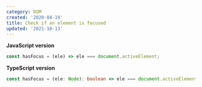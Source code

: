 ```yaml
---
category: DOM
created: '2020-04-19'
title: Check if an element is focused
updated: '2021-10-13'
---
```


**JavaScript version**

```js hasFocus.js
const hasFocus = (ele) => ele === document.activeElement;
```

**TypeScript version**

```ts hasFocus.ts
const hasFocus = (ele: Node): boolean => ele === document.activeElement;
```
